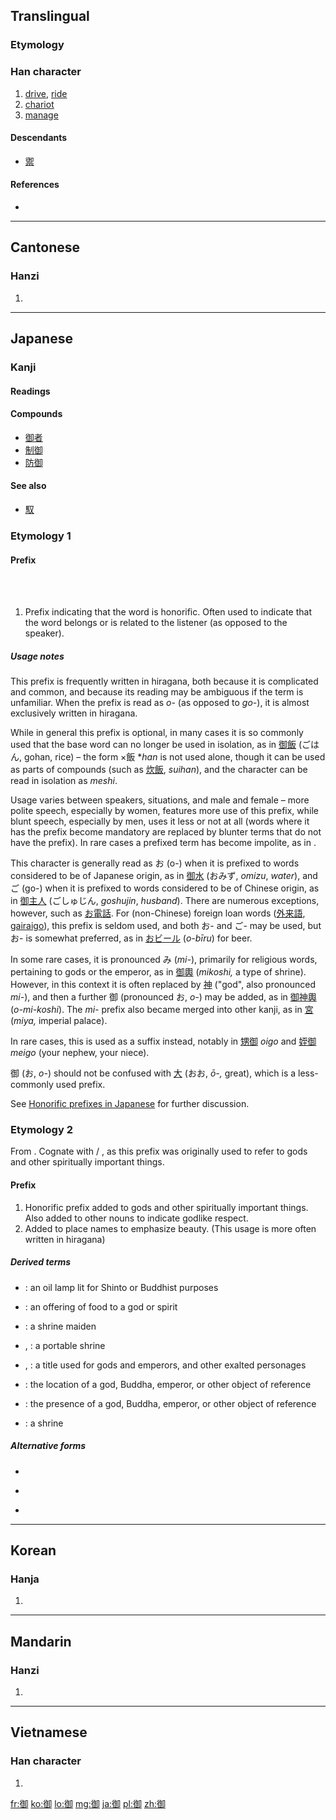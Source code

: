 {{also|禦}}
==Translingual==

===Etymology===
{{Han compound|彳|卸|c1=s|c2=s|ls=ic}}

===Han character===
{{Han char|rn=60|rad=彳|as=08|asj=09|sn=11|snj=12|four=2722<sub>0</sub>|canj=竹人人一中 (HOOML)|ids=⿰[[彳]][[卸]]}}

# [[drive]], [[ride]]
# [[chariot]]
# [[manage]]

====Descendants====
* [[禦]]

====References====
* {{Han ref|kx=0368.230|dkj=10157|dj=0693.050|hdz=20832.160|uh=5FA1|ud=24481|bh=B173|bd=45427}}

----

==Cantonese==

===Hanzi===
{{yue-hanzi|jyut=|y=yu6|tra=禦}}

# {{defn|lang=yue|sort=彳08}}

----

==Japanese==

===Kanji===
{{ja-kanji|grade=c|rs=彳08}}

====Readings====
{{ja-readings
|on=[[ぎょ]] ([[gyo]]), [[ご]] ([[go]])
|kun=[[お]] ([[o]]), [[おおむ]] (ōmu), [[おおん]] (ōn), [[おん]] ([[on]]), [[み]] (mi)
}}

====Compounds====
* [[御者]]
* [[制御]]
* [[防御]]

====See also====
* [[馭]]

===Etymology 1===
<!-- Technically, the two pronunciations/readings here should be split into separate etyls -- "o" from JA, "go" from ZHO -- but that would make the usage note confusing.  -->
====Prefix====
{{ja-pos|k|prefix|hira=お|rom=o}}<br/>
{{ja-pos|k|prefix|hira=ご|rom=go|hidx=こ'}}<br/>

# Prefix indicating that the word is honorific.  Often used to indicate that the word belongs or is related to the listener (as opposed to the speaker).

=====Usage notes=====
This prefix is frequently written in hiragana, both because it is complicated and common, and because its reading may be ambiguous if the term is unfamiliar. When the prefix is read as ''o-'' (as opposed to ''go-''), it is almost exclusively written in hiragana.

While in general this prefix is optional, in many cases it is so commonly used that the base word can no longer be used in isolation, as in [[御飯]] (ごはん, gohan, rice) – the form ×飯 *''han'' is not used alone, though it can be used as parts of compounds (such as [[炊飯]], ''suihan''), and the character can be read in isolation as ''meshi''.

Usage varies between speakers, situations, and male and female – more polite speech, especially by women, features more use of this prefix, while blunt speech, especially by men, uses it less or not at all (words where it has the prefix become mandatory are replaced by blunter terms that do not have the prefix). In rare cases a prefixed term has become impolite, as in {{term|lang=ja|御前|tr=omae||you (familiar or derogatory)}}.

This character is generally read as お (o-) when it is prefixed to words considered to be of Japanese origin, as in [[御水]] (おみず, ''omizu'', ''water''), and ご (go-) when it is prefixed to words considered to be of Chinese origin, as in [[御主人]] (ごしゅじん, ''goshujin'', ''husband'').  There are numerous exceptions, however, such as [[お電話]]. For (non-Chinese) foreign loan words ([[外来語]], [[gairaigo]]), this prefix is seldom used, and both お- and ご- may be used, but お- is somewhat preferred, as in [[おビール]] (''o-bīru'') for beer.

In some rare cases, it is pronounced み (''mi-''), primarily for religious words, pertaining to gods or the emperor, as in [[御輿]] (''mikoshi,'' a type of shrine). However, in this context it is often replaced by [[神]] ("god", also pronounced ''mi-''), and then a further 御 (pronounced お, ''o-'') may be added, as in [[御神輿]] (''o-mi-koshi''). The ''mi-'' prefix also became merged into other kanji, as in [[宮]] (''miya,'' imperial palace).

In rare cases, this is used as a suffix instead, notably in [[甥御]] ''oigo'' and [[姪御]] ''meigo'' (your nephew, your niece).

御 (お, ''o-'') should not be confused with [[大]] (おお, ''ō-,'' great), which is a less-commonly used prefix.

See [[w:Honorific speech in Japanese#Honorific prefixes|Honorific prefixes in Japanese]] for further discussion.

===Etymology 2===
From {{etyl|ojp|ja|sort=み}}.  Cognate with {{l|ja|霊}} / {{term|lang=ja|神|tr=mi||spirit, god}}, as this prefix was originally used to refer to gods and other spiritually important things.

====Prefix====
{{ja-pos|k|prefix|hira=み|rom=mi}}

# Honorific prefix added to gods and other spiritually important things.  Also added to other nouns to indicate godlike respect.
# Added to place names to emphasize beauty.  (This usage is more often written in hiragana)

=====Derived terms=====
* {{l|ja|御明|tr=[[みあかし]], ''[[miakashi]]''}}: an oil lamp lit for Shinto or Buddhist purposes
* {{l|ja|御食|tr=[[みけ]], ''[[mike]]''}}: an offering of food to a god or spirit
* {{l|ja|御子|tr=[[みこ]], ''[[miko]]''}}: a shrine maiden
* {{l|ja|御輿}}, {{l|ja|神輿|tr=[[みこし]], ''[[mikoshi]]''}}: a portable shrine
* {{l|ja|尊}}, {{l|ja|命|tr=[[みこと]], ''[[mikoto]]''}}: a title used for gods and emperors, and other exalted personages
* {{l|ja|御許|tr=[[みもと]], ''[[mimoto]]''}}: the location of a god, Buddha, emperor, or other object of reference
* {{l|ja|御座|tr=[[みまし]], ''[[mimashi]]''}}: the presence of a god, Buddha, emperor, or other object of reference
* {{l|ja|宮|tr=[[みや]], ''[[miya]]''}}: a shrine

=====Alternative forms=====
* {{l|ja|み}}
* {{sense|beautiful place}} {{l|ja|美}}
* {{sense|beautiful place}} {{l|ja|深}}

----

==Korean==

===Hanja===
{{ko-hanja|hangeul=[[어]], [[아]]|eumhun=|rv=eo, a|mr=ŏ, a|y=e, a}}

# {{defn|lang=ko|sort=彳08}}

----

==Mandarin==

===Hanzi===
{{cmn-hanzi|tra=禦|pin=[[yà]] ([[ya4]]), [[yù]] ([[yu4]])|wg=ya<sup>4</sup>, yü<sup>4</sup>}}

# {{defn|lang=cmn|sort=彳08}}

----

==Vietnamese==

===Han character===
{{vi-hantu|[[ngự]], [[ngợ]], [[ngừ]], [[ngừa]]|rs=彳08}}

# {{defn|lang=vi|sort=彳08}}

[[fr:御]]
[[ko:御]]
[[lo:御]]
[[mg:御]]
[[ja:御]]
[[pl:御]]
[[zh:御]]
